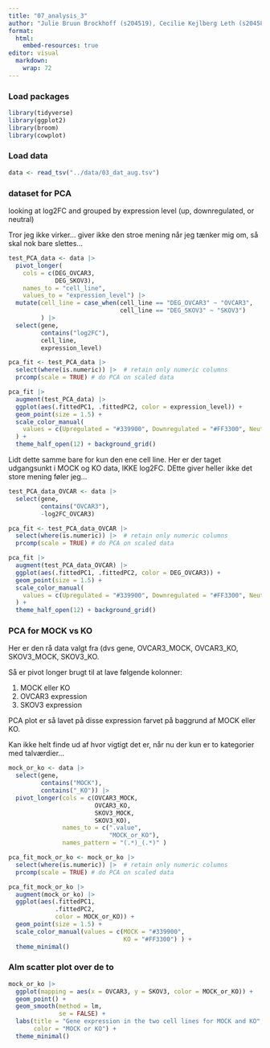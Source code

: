 ```yaml
---
title: "07_analysis_3"
author: "Julie Bruun Brockhoff (s204519), Cecilie Kejlberg Leth (s204584), Amalie Drud Nielsen (s204560), Chrysillis Hellemann Polhaus (s153664), Lise Lotte Eriksen (s154123)"
format: 
  html:
    embed-resources: true
editor: visual
  markdown: 
    wrap: 72
---
```


### Load packages

```r
library(tidyverse) 
library(ggplot2)
library(broom)
library(cowplot)
```

### Load data

```r
data <- read_tsv("../data/03_dat_aug.tsv")
```

### dataset for PCA

looking at log2FC and grouped by expression level (up, downregulated, or neutral)

Tror jeg ikke virker... giver ikke den stroe mening når jeg tænker mig om, så skal nok bare slettes...

```r
test_PCA_data <- data |>
  pivot_longer(
    cols = c(DEG_OVCAR3,
             DEG_SKOV3),
    names_to = "cell_line",
    values_to = "expression_level") |>
  mutate(cell_line = case_when(cell_line == "DEG_OVCAR3" ~ "OVCAR3",
                               cell_line == "DEG_SKOV3" ~ "SKOV3")
         ) |>
  select(gene,
         contains("log2FC"),
         cell_line,
         expression_level)

pca_fit <- test_PCA_data |>
  select(where(is.numeric)) |>  # retain only numeric columns
  prcomp(scale = TRUE) # do PCA on scaled data

pca_fit |>
  augment(test_PCA_data) |>
  ggplot(aes(.fittedPC1, .fittedPC2, color = expression_level)) +
  geom_point(size = 1.5) +
  scale_color_manual(
    values = c(Upregulated = "#339900", Downregulated = "#FF3300", Neutral = "#003399")
  ) +
  theme_half_open(12) + background_grid()
```

Lidt dette samme bare for kun den ene cell line. Her er der taget udgangsunkt i MOCK og KO data, IKKE log2FC. DEtte giver heller ikke det store mening føler jeg...

```r
test_PCA_data_OVCAR <- data |>
  select(gene,
         contains("OVCAR3"),
         -log2FC_OVCAR3)

pca_fit <- test_PCA_data_OVCAR |>
  select(where(is.numeric)) |>  # retain only numeric columns
  prcomp(scale = TRUE) # do PCA on scaled data

pca_fit |>
  augment(test_PCA_data_OVCAR) |>
  ggplot(aes(.fittedPC1, .fittedPC2, color = DEG_OVCAR3)) +
  geom_point(size = 1.5) +
  scale_color_manual(
    values = c(Upregulated = "#339900", Downregulated = "#FF3300", Neutral = "#003399")
  ) +
  theme_half_open(12) + background_grid()
```

### PCA for MOCK vs KO

Her er den rå data valgt fra (dvs gene, OVCAR3_MOCK, OVCAR3_KO, SKOV3_MOCK, SKOV3_KO.

Så er pivot longer brugt til at lave følgende kolonner:

1.  MOCK eller KO
2.  OVCAR3 expression
3.  SKOV3 expression

PCA plot er så lavet på disse expression farvet på baggrund af MOCK eller KO.

Kan ikke helt finde ud af hvor vigtigt det er, når nu der kun er to kategorier med talværdier...

```r
mock_or_ko <- data |> 
  select(gene, 
         contains("MOCK"), 
         contains("_KO")) |> 
  pivot_longer(cols = c(OVCAR3_MOCK, 
                        OVCAR3_KO, 
                        SKOV3_MOCK, 
                        SKOV3_KO), 
               names_to = c(".value", 
                            "MOCK_or_KO"), 
               names_pattern = "(.*)_(.*)" )

pca_fit_mock_or_ko <- mock_or_ko |> 
  select(where(is.numeric)) |>  # retain only numeric columns 
  prcomp(scale = TRUE) # do PCA on scaled data

pca_fit_mock_or_ko |> 
  augment(mock_or_ko) |> 
  ggplot(aes(.fittedPC1, 
             .fittedPC2, 
             color = MOCK_or_KO)) + 
  geom_point(size = 1.5) + 
  scale_color_manual(values = c(MOCK = "#339900", 
                                KO = "#FF3300") ) + 
  theme_minimal()
```

### Alm scatter plot over de to

```r
mock_or_ko |> 
  ggplot(mapping = aes(x = OVCAR3, y = SKOV3, color = MOCK_or_KO)) +
  geom_point() + 
  geom_smooth(method = lm,
              se = FALSE) +
  labs(title = "Gene expression in the two cell lines for MOCK and KO",
       color = "MOCK or KO") +
  theme_minimal()
```
